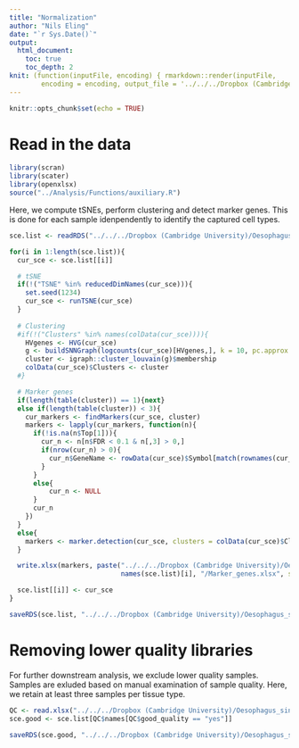 ```yaml
---
title: "Normalization"
author: "Nils Eling"
date: "`r Sys.Date()`"
output: 
  html_document:
    toc: true
    toc_depth: 2
knit: (function(inputFile, encoding) { rmarkdown::render(inputFile, 
        encoding = encoding, output_file = '../../../Dropbox (Cambridge University)/Oesophagus_single_cell/Results/Reports/Normalization.html') })
---
```


```r
knitr::opts_chunk$set(echo = TRUE)
```

# Read in the data

```r
library(scran)
library(scater)
library(openxlsx)
source("../Analysis/Functions/auxiliary.R")
```

Here, we compute tSNEs, perform clustering and detect marker genes.
This is done for each sample idenpendently to identify the captured cell types.

```r
sce.list <- readRDS("../../../Dropbox (Cambridge University)/Oesophagus_single_cell/All_sce.rds")

for(i in 1:length(sce.list)){
  cur_sce <- sce.list[[i]]

  # tSNE
  if(!("TSNE" %in% reducedDimNames(cur_sce))){
    set.seed(1234)
    cur_sce <- runTSNE(cur_sce)
  }
  
  # Clustering
  #if(!("Clusters" %in% names(colData(cur_sce)))){
    HVgenes <- HVG(cur_sce)
    g <- buildSNNGraph(logcounts(cur_sce)[HVgenes,], k = 10, pc.approx = TRUE)
    cluster <- igraph::cluster_louvain(g)$membership
    colData(cur_sce)$Clusters <- cluster
  #}

  # Marker genes
  if(length(table(cluster)) == 1){next}
  else if(length(table(cluster)) < 3){
    cur_markers <- findMarkers(cur_sce, cluster)
    markers <- lapply(cur_markers, function(n){
      if(!is.na(n$Top[1])){
        cur_n <- n[n$FDR < 0.1 & n[,3] > 0,]
        if(nrow(cur_n) > 0){
          cur_n$GeneName <- rowData(cur_sce)$Symbol[match(rownames(cur_n), rowData(cur_sce)$ID)]
        }
      }
      else{
          cur_n <- NULL
      }
      cur_n
    })
  }
  else{
    markers <- marker.detection(cur_sce, clusters = colData(cur_sce)$Clusters)
  }

  write.xlsx(markers, paste("../../../Dropbox (Cambridge University)/Oesophagus_single_cell/Results/Marker_genes/Single_sample/", 
                            names(sce.list)[i], "/Marker_genes.xlsx", sep = ""))

  sce.list[[i]] <- cur_sce
}

saveRDS(sce.list, "../../../Dropbox (Cambridge University)/Oesophagus_single_cell/All_sce.rds")
```

# Removing lower quality libraries

For further downstream analysis, we exclude lower quality samples.
Samples are exluded based on manual examination of sample quality. 
Here, we retain at least three samples per tissue type.

```r
QC <- read.xlsx("../../../Dropbox (Cambridge University)/Oesophagus_single_cell/Additional_files/Library_quality.xlsx")
sce.good <- sce.list[QC$names[QC$good_quality == "yes"]]

saveRDS(sce.good, "../../../Dropbox (Cambridge University)/Oesophagus_single_cell/High_quality_sce.rds")
```

